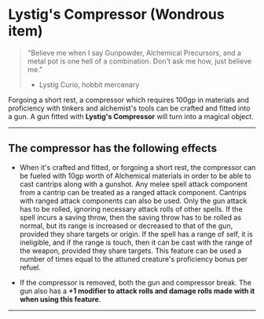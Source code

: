 # Lystig's Compressor (Wondrous item)

> "Believe me when I say Gunpowder, Alchemical Precursors, and a metal pot is one hell of a combination. Don't ask me how, just believe me."
>
> - Lystig Curio, hobbit mercenary

Forgoing a short rest, a compressor which requires 100gp in materials and proficiency with tinkers and alchemist's tools can be crafted and fitted into a gun. A gun fitted with **Lystig's Compressor** will turn into a magical object.

---

## The compressor has the following effects

- When it's crafted and fitted, or forgoing a short rest, the compressor can be fueled with 10gp worth of Alchemical materials in order to be able to cast cantrips along with a gunshot. Any melee spell attack component from a cantrip can be treated as a ranged attack component. Cantrips with ranged attack components can also be used. Only the gun attack has to be rolled, ignoring necessary attack rolls of other spells. If the spell incurs a saving throw, then the saving throw has to be rolled as normal, but its range is increased or decreased to that of the gun, provided they share targets or origin. If the spell has a range of self, it is ineligible, and if the range is touch, then it can be cast with the range of the weapon, provided they share targets. This feature can be used a number of times equal to the attuned creature's proficiency bonus per refuel.

- If the compressor is removed, both the gun and compressor break. The gun also has a **+1 modifier to attack rolls and damage rolls made with it when using this feature**.

---
